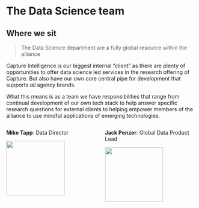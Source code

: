 # The Data Science team 

## Where we sit
> The Data Science department are a fully global resource within the alliance

Capture Intelligence is our biggest internal "client" as there are plenty of opportunities to offer data science led services in the research offering of Capture. But also have our own core central pipe for development that supports *all* agency brands.

What this means is as a team we have responsibilities that range from continual development of our own tech stack to help answer specific research questions for external clients to helping empower members of the alliance to use mindful applications of emerging technologies.

:::{.columns}
:::{.column width="50%"}
**Mike Tapp**: Data Director

![](./img/gifs/mike.gif){width=80%}

**Jamie Hudson**: Senior Data Scientist

![](./img/gifs/jamie.gif){width=80%}

**Sophie Thomas**: Jr. Data Scientist

![](./img/gifs/sophie.gif){width=80%}
:::
:::{.column width="50%"}
**Jack Penzer**: Global Data Product Lead

![](./img/gifs/jack.gif){width=80%}

**Aoife Ryan**: Data Scientist

![](./img/gifs/aoife.gif){width=80%}

**Cheryn Tan**: Jr. Data Scientist

![](./img/gifs/cheryn.gif){width=80%}
:::
:::

<!-- ## Our ethos -->

